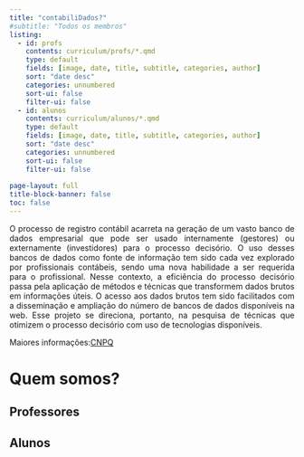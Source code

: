 ```yaml
---
title: "contabiliDados?"
#subtitle: "Todos os membros"
listing:
  - id: profs
    contents: curriculum/profs/*.qmd
    type: default
    fields: [image, date, title, subtitle, categories, author]  
    sort: "date desc"
    categories: unnumbered
    sort-ui: false
    filter-ui: false
  - id: alunos
    contents: curriculum/alunos/*.qmd
    type: default
    fields: [image, date, title, subtitle, categories, author]
    sort: "date desc"
    categories: unnumbered
    sort-ui: false
    filter-ui: false
    
page-layout: full
title-block-banner: false
toc: false
---
```


```{=html}
<style>
p {
    text-align: justify;
}
</style>
```

O processo de registro contábil acarreta na geração de um vasto banco de dados empresarial que pode ser usado internamente (gestores) ou externamente (investidores) para o processo decisório. O uso desses bancos de dados como fonte de informação tem sido cada vez explorado por profissionais contábeis, sendo uma nova habilidade a ser requerida para o profissional. Nesse contexto, a eficiência do processo decisório passa pela aplicação de métodos e técnicas que transformem dados brutos em informações úteis. O acesso aos dados brutos tem sido facilitados com a disseminação e ampliação do número de bancos de dados disponíveis na web. Esse projeto se direciona, portanto, na pesquisa de técnicas que otimizem o processo decisório com uso de tecnologias disponíveis.

Maiores informações:[CNPQ](https://dgp.cnpq.br/dgp/espelhogrupo/480677)

# Quem somos?

## Professores

::: {#profs}
:::

## Alunos

::: {#alunos}
:::
